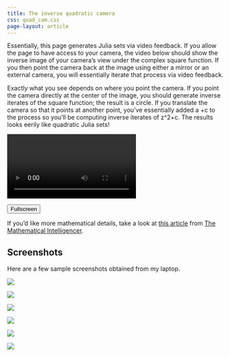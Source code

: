 ```yaml
---
title: The inverse quadratic camera
css: quad_cam.css
page-layout: article 
---
```


Essentially, this page generates Julia sets via video feedback. If you allow the page to have access to your camera, the video below should show the inverse image of your camera's view under the complex square function. If you then point the camera back at the image using either a mirror or an external camera, you will essentially iterate that process via video feedback. 
   
Exactly what you see depends on where you point the camera. If you point the camera directly at the center of the image, you should generate inverse iterates of the square function; the result is a circle. If you translate the camera so that it points at another point, you've essentially added a +c to the process so you'll be computing inverse iterates of z^2+c. The results looks eerily like quadratic Julia sets!

<video id="video" class="hide" autoplay></video> 
<canvas id="c1" class="hide"></canvas>
<div id="video_container">
  <canvas id="c2"></canvas>
  <button class="btn btn-primary" onclick="qc_processor.goFull()">
    Fullscreen
  </button>
</div>

If you'd like more mathematical details, take a look at <a href="https://marksmath.org/scholarship/QuadraticCamera.pdf">this article</a> from <a href="https://link.springer.com/journal/283/34/3/"> The Mathematical Intelligencer</a>.

## Screenshots

Here are a few sample screenshots obtained from my laptop.

:::: {.grid}
::::: {.g-col-12 .g-col-sm-6}
<a href="./components/SS0.png">
<div class="card-body">
  <img class="card-img-top" src="./components/SS0.png" />
</div>
</a>
:::::
::::: {.g-col-12 .g-col-sm-6}
<a href="./components/SS1.png">
<div class="card-body">
  <img class="card-img-top" src="./components/SS1.png" />
</div>
</a>
:::::
::::: {.g-col-12 .g-col-sm-6}
<a href="./components/SS2.png">
<div class="card-body">
  <img class="card-img-top" src="./components/SS2.png" />
</div>
</a>
:::::
::::: {.g-col-12 .g-col-sm-6}
<a href="./components/SS3.png">
<div class="card-body">
  <img class="card-img-top" src="./components/SS3.png" />
</div>
</a>
:::::
::::: {.g-col-12 .g-col-sm-6}
<a href="./components/SS4.png">
<div class="card-body">
  <img class="card-img-top" src="./components/SS4.png" />
</div>
</a>
:::::
::::: {.g-col-12 .g-col-sm-6}
<a href="./components/SS5.png">
<div class="card-body">
  <img class="card-img-top" src="./components/SS5.png" />
</div>
</a>
:::::
:::
<script type="text/javascript" src="./components/quad_cam.js"></script>
